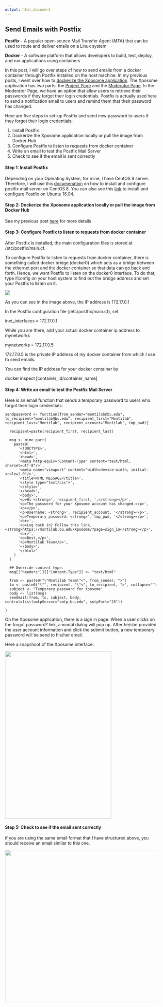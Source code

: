 ```yaml
---
output: html_document
---
```


## Send Emails with Postfix

<strong>Postfix</strong> - A popular open-source Mail Transfer Agent (MTA) that can be used to route and deliver emails on a Linux system

<strong>Docker</strong> - A software platform that allows developers to build, test, deploy, and run applications using containers

In this post, I will go over steps of how to send emails from a docker container through Postfix installed on the host machine. In my previous posts, I went over how to <a href='#dockerize'>dockerize the Xposome application</a>. The Xposome application has two parts: the <a href='#project-page'>Project Page</a> and the <a href='#moderator-page'>Moderator Page</a>. In the Moderator Page, we have an option that allow users to retrieve their passwords if they forgot their login credentials. Postfix is actually used here to send a notification email to users and remind them that their password has changed.

Here are five steps to set-up Postfix and send new password to users if they forgot their login credentials:

1.	Install Postfix
2.	Dockerize the Xposome application locally or pull the image from Docker Hub
3.	Configure Postfix to listen to requests from docker container
4.	Write an email to test the Postfix Mail Server
5.	Check to see if the email is sent correctly

#### Step 1: Install Postfix

Depending on your Operating System, for mine, I have CentOS 8 server. Therefore, I will use this <a href="https://www.linuxtechi.com/install-configure-postfix-mailserver-centos-8/">documenation</a> on how to install and configure postfix mail server on CentOS 8. You can also see this <a href="https://www.digitalocean.com/community/tutorials/how-to-install-and-configure-postfix-on-ubuntu-16-04">link</a> to install and configure Postfix on Ubuntu 16.04.

#### Step 2: Dockerize the Xposome application locally or pull the image from Docker Hub

See my previous post <a href='#dockerize'>here</a> for more details

#### Step 3: Configure Postfix to listen to requests from docker container

After Postfix is installed, the main configuration files is stored at <span class="highlight-text">/etc/postfix/main.cf</span>.

To configure Postfix to listen to requests from docker container, there is something called <span class="highlight-text">docker bridge (docker0)</span> which acts as a bridge between the ethernet port and the docker container so that data can go back and forth. Hence, we want Postfix to listen on the docker0 interface. To do that, type <span class="highlight-text">ifconfig</span> on your host system to find out the bridge address and set your Postfix to listen on it.

<a href="www/postfix.png" target="blank"><img class="img-box" src="www/postfix.png"></a>

As you can see in the image above, the IP address is 172.17.0.1

In the Postfix configuration file (/etc/postfix/main.cf), set

<p class="code">inet_interfaces = 172.17.0.1</p>

While you are there, add your actual docker container ip address to mynetworks

<p class="code">mynetworks = 172.17.0.5</p>

172.17.0.5 is the private IP address of my docker container from which I use to send emails.

You can find the IP address for your docker container by

<p class="code">docker inspect [container_id/container_name]</p>

#### Step 4: Write an email to test the Postfix Mail Server

Here is an email function that sends a temporary password to users who forgot their login credentials:

    sendpassword <- function(from_sender="montilab@bu.edu", to_recipient="montilab@bu.edu", recipient_first="Montilab", recipient_last="Montilab", recipient_account="Montilab", tmp_pwd){
      
      recipient=paste(recipient_first, recipient_last)
      
      msg <- mime_part(
        paste0(
          '<!DOCTYPE>',
          '<html>',
          '<head>',
          '<meta http-equiv="Content-Type" content="text/html; charset=utf-8"/>',
          '<meta name="viewport" content="width=device-width, initial-scale=1.0"/>',
          '<title>HTML MESSAGE</title>',
          '<style type="text/css">',
          '</style>',
          '</head>',
          '<body>',
          '<p>Hi <strong>', recipient_first, ',</strong></p>',
          '<p>The password for your Xposome account has changed.</p>',
          '<p></p>',
          '<p>Username: <strong>', recipient_account, '</strong></p>',
          '<p>Temporary password: <strong>', tmp_pwd, '</strong></p>',
          '<br>',
          '<p>Log back in? Follow this link, <strong>https://montilab.bu.edu/Xposome/?page=sign_in</strong></p>',
          '<br>',
          '<p>Best,</p>',
          '<p>Montilab Team</p>',
          '</body>',
          '</html>' 
        )
      )
      
      ## Override content type.
      msg[["headers"]][["Content-Type"]] <- "text/html"
      
      from <- paste0("\"Montilab Team\"<", from_sender, ">")
      to <- paste0("\"", recipient, "\"<", to_recipient, ">", collapse="")
      subject <- "Temporary password for Xposome"
      body <- list(msg)
      sendmail(from, to, subject, body, control=list(smtpServer="smtp.bu.edu", smtpPort="25"))
      
    }

On the Xposome application, there is a sign in page. When a user clicks on the <span class="highlight-text">forgot password?</span> link, a modal dialog will pop up. After he/she provided the user account information and click the submit button, a new temporary password will be send to his/her email. 
    
Here a snapshoot of the Xposome interface:

<a href="www/forgot-password.png" target="blank"><img class="img-box" src="www/forgot-password.png" width="350px" height="550px"></a>
 
#### Step 5: Check to see if the email sent correctly

if you are using the same email format that I have structured above, you should receive an email similar to this one.

<a href="www/email.png"><img class="img-box" src="www/email.png" width="812px" height="500px"></a>

<br><br>
